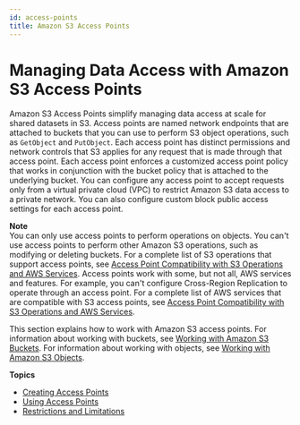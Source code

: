 ```yaml
---
id: access-points
title: Amazon S3 Access Points
---
```

# Managing Data Access with Amazon S3 Access Points<a name="access-points"></a>

Amazon S3 Access Points simplify managing data access at scale for shared datasets in S3\. Access points are named network endpoints that are attached to buckets that you can use to perform S3 object operations, such as `GetObject` and `PutObject`\. Each access point has distinct permissions and network controls that S3 applies for any request that is made through that access point\. Each access point enforces a customized access point policy that works in conjunction with the bucket policy that is attached to the underlying bucket\. You can configure any access point to accept requests only from a virtual private cloud \(VPC\) to restrict Amazon S3 data access to a private network\. You can also configure custom block public access settings for each access point\.

**Note**  
You can only use access points to perform operations on objects\. You can't use access points to perform other Amazon S3 operations, such as modifying or deleting buckets\. For a complete list of S3 operations that support access points, see [Access Point Compatibility with S3 Operations and AWS Services](using-access-points.md#access-points-service-api-support)\.
Access points work with some, but not all, AWS services and features\. For example, you can't configure Cross\-Region Replication to operate through an access point\. For a complete list of AWS services that are compatible with S3 access points, see [Access Point Compatibility with S3 Operations and AWS Services](using-access-points.md#access-points-service-api-support)\.

This section explains how to work with Amazon S3 access points\. For information about working with buckets, see [Working with Amazon S3 Buckets](UsingBucket.md)\. For information about working with objects, see [Working with Amazon S3 Objects](UsingObjects.md)\.

**Topics**
+ [Creating Access Points](creating-access-points.md)
+ [Using Access Points](using-access-points.md)
+ [Restrictions and Limitations](access-points-restrictions-limitations.md)